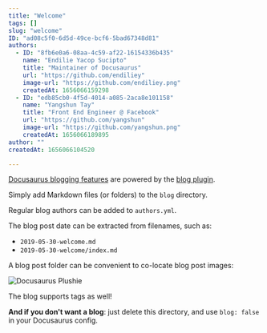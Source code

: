 ```yaml
---
title: "Welcome"
tags: []
slug: "welcome"
ID: "ad08c5f0-6d5d-49ce-bcf6-5bad67348d81"
authors:
  - ID: "8fb6e0a6-08aa-4c59-af22-16154336b435"
    name: "Endilie Yacop Sucipto"
    title: "Maintainer of Docusaurus"
    url: "https://github.com/endiliey"
    image-url: "https://github.com/endiliey.png"
    createdAt: 1656066159298
  - ID: "edb85cb0-4f5d-4014-a085-2aca8e101158"
    name: "Yangshun Tay"
    title: "Front End Engineer @ Facebook"
    url: "https://github.com/yangshun"
    image-url: "https://github.com/yangshun.png"
    createdAt: 1656066189895
author: ""
createdAt: 1656066104520

---
```

[Docusaurus blogging features](https://docusaurus.io/docs/blog) are powered by the [blog plugin](https://docusaurus.io/docs/api/plugins/@docusaurus/plugin-content-blog).

Simply add Markdown files (or folders) to the `blog` directory.

Regular blog authors can be added to `authors.yml`.

The blog post date can be extracted from filenames, such as:

- `2019-05-30-welcome.md`
- `2019-05-30-welcome/index.md`

A blog post folder can be convenient to co-locate blog post images:

![Docusaurus Plushie](./docusaurus-plushie-banner.jpeg)

The blog supports tags as well!

**And if you don't want a blog**: just delete this directory, and use `blog: false` in your Docusaurus config.

